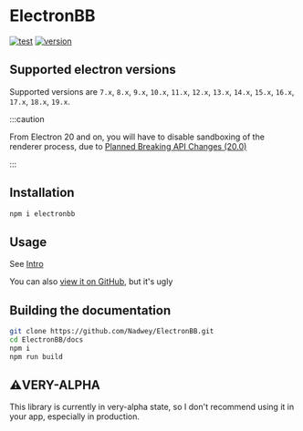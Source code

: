 # ElectronBB

[![test](https://img.shields.io/github/workflow/status/Nadwey/ElectronBB/Test?style=for-the-badge)](https://github.com/Nadwey/ElectronBB/actions/workflows/test.yml)
[![version](https://img.shields.io/github/v/tag/Nadwey/ElectronBB?label=version&style=for-the-badge)](https://github.com/Nadwey/ElectronBB/releases/)

## Supported electron versions

Supported versions are `7.x`, `8.x`, `9.x`, `10.x`, `11.x`, `12.x`, `13.x`, `14.x`, `15.x`, `16.x`, `17.x`, `18.x`, `19.x`.

:::caution

From Electron 20 and on, you will have to disable sandboxing of the renderer process, due to [Planned Breaking API Changes (20.0)](https://www.electronjs.org/docs/latest/breaking-changes#planned-breaking-api-changes-200)

:::

## Installation

```bash
npm i electronbb
```

## Usage

See [Intro](docs/Intro)

You can also [view it on GitHub](https://github.com/Nadwey/ElectronBB/tree/main/docs/docs/Intro.md), but it's ugly

## Building the documentation

```bash
git clone https://github.com/Nadwey/ElectronBB.git
cd ElectronBB/docs
npm i
npm run build
```

## ⚠️VERY-ALPHA

This library is currently in very-alpha state, so I don't recommend using it in your app, especially in production.
